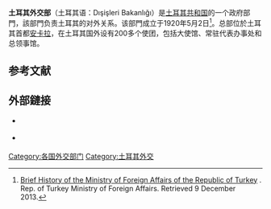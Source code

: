 {{Infobox government agency
| agency_name = 土耳其外交部
| nativename = Türkiye Cumhuriyeti Dışişleri Bakanlığı
| seal = MfaLogoTR.svg
| seal_size = 150px
| logo = 
| picture =
| picture_caption = 土耳其外交部總部
| headquarters = Dr. Sadık Ahmet Cad. 8<br>06100 Balgat, [[安卡拉|安卡拉]]
| formed = {{start date and age|2 May 1920}}
| preceding = 
| dissolved = 
| superseding = 
| jurisdiction = {{link-en|土耳其政府|Government of Turkey}}
| employees = 


| chief4_name = 
| chief4_position = 
| chief5_name = 
| chief5_position = 
| chief6_name = 
| chief6_position = 
| chief7_name = 
| chief7_position = 
| chief8_name = 
| chief8_position = 
| chief9_name = 
| chief9_position = 
| parent_department = 
| parent_agency = 
| child1_agency = 
| child2_agency = 
| website = {{url|http://www.mfa.gov.tr}}
| footnotes = 
}}'''土耳其外交部'''（土耳其语：Dışişleri Bakanlığı）是[[土耳其|土耳其共和国]]的一个政府部門，該部門负责土耳其的对外关系。该部門成立于1920年5月2日<ref>[http://www.mfa.gov.tr/turkiye-cumhuriyeti-disisleri-bakanligi-tarihcesi.en.mfa Brief History of the Ministry of Foreign Affairs of the Republic of Turkey] {{Wayback|url=http://www.mfa.gov.tr/turkiye-cumhuriyeti-disisleri-bakanligi-tarihcesi.en.mfa |date=20110514145603 }}. Rep. of Turkey Ministry of Foreign Affairs. Retrieved 9 December 2013.</ref>。总部位於土耳其首都[[安卡拉|安卡拉]]，在土耳其国外设有200多个使团，包括大使馆、常驻代表办事处和总领事馆。

==参考文献==
{{reflist}}
== 外部鏈接 ==
* {{Official website|http://www.mfa.gov.tr/default.en.mfa}} {{in lang|en}}
* {{Official website|http://www.mfa.gov.tr/default.tr.mfa}} {{in lang|tr}}
[[Category:各国外交部门|Category:各国外交部门]]
[[Category:土耳其外交|Category:土耳其外交]]